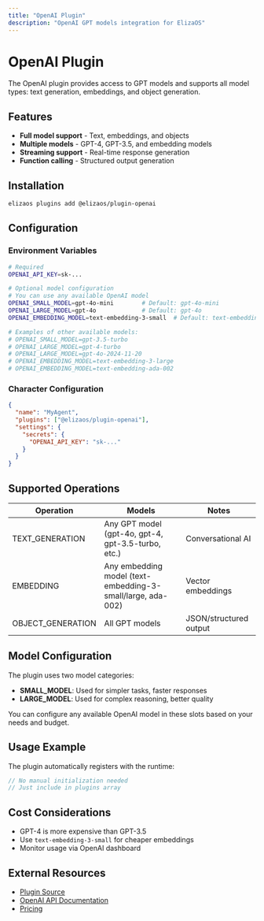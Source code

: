 ```yaml
---
title: "OpenAI Plugin"
description: "OpenAI GPT models integration for ElizaOS"
---
```


# OpenAI Plugin

The OpenAI plugin provides access to GPT models and supports all model types: text generation, embeddings, and object generation.

## Features

- **Full model support** - Text, embeddings, and objects
- **Multiple models** - GPT-4, GPT-3.5, and embedding models
- **Streaming support** - Real-time response generation
- **Function calling** - Structured output generation

## Installation

```bash
elizaos plugins add @elizaos/plugin-openai
```

## Configuration

### Environment Variables

```bash
# Required
OPENAI_API_KEY=sk-...

# Optional model configuration
# You can use any available OpenAI model
OPENAI_SMALL_MODEL=gpt-4o-mini        # Default: gpt-4o-mini
OPENAI_LARGE_MODEL=gpt-4o             # Default: gpt-4o
OPENAI_EMBEDDING_MODEL=text-embedding-3-small  # Default: text-embedding-3-small

# Examples of other available models:
# OPENAI_SMALL_MODEL=gpt-3.5-turbo
# OPENAI_LARGE_MODEL=gpt-4-turbo
# OPENAI_LARGE_MODEL=gpt-4o-2024-11-20
# OPENAI_EMBEDDING_MODEL=text-embedding-3-large
# OPENAI_EMBEDDING_MODEL=text-embedding-ada-002
```

### Character Configuration

```json
{
  "name": "MyAgent",
  "plugins": ["@elizaos/plugin-openai"],
  "settings": {
    "secrets": {
      "OPENAI_API_KEY": "sk-..."
    }
  }
}
```

## Supported Operations

| Operation | Models | Notes |
|-----------|--------|-------|
| TEXT_GENERATION | Any GPT model (gpt-4o, gpt-4, gpt-3.5-turbo, etc.) | Conversational AI |
| EMBEDDING | Any embedding model (text-embedding-3-small/large, ada-002) | Vector embeddings |
| OBJECT_GENERATION | All GPT models | JSON/structured output |

## Model Configuration

The plugin uses two model categories:

- **SMALL_MODEL**: Used for simpler tasks, faster responses
- **LARGE_MODEL**: Used for complex reasoning, better quality

You can configure any available OpenAI model in these slots based on your needs and budget.

## Usage Example

The plugin automatically registers with the runtime:

```typescript
// No manual initialization needed
// Just include in plugins array
```

## Cost Considerations

- GPT-4 is more expensive than GPT-3.5
- Use `text-embedding-3-small` for cheaper embeddings
- Monitor usage via OpenAI dashboard

## External Resources

- [Plugin Source](https://github.com/elizaos/eliza/tree/main/packages/plugin-openai)
- [OpenAI API Documentation](https://platform.openai.com/docs)
- [Pricing](https://openai.com/pricing)